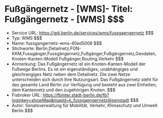 # Fußgängernetz - [WMS]- Titel: Fußgängernetz - [WMS] $$$
- Service URL: https://gdi.berlin.de/services/wms/fussgaengernetz $$$
- Typ: WMS $$$
- Name: fussgangernetz-wms-40ed5008 $$$
- Stichworte: Berlin,Detailnetz,FGN-KKM,Fussgänger,Fussgängernetz,Fußgänger,Fußgängernetz,Geodaten,Knoten-Kanten-Modell Fußgänger,Routing,Verkehr $$$
- Anmerkung: Das Fußgängernetz ist ein Knoten-Kanten-Modell der Fußwege Berlins. Es ist ein eigenständiges, unabhängiges und gleichrangiges Netz neben dem Detailnetz. Die zwei Netze unterscheiden sich durch Ihre Nutzungsart. 
Das Fußgängernetz steht für das gesamte Land Berlin zur Verfügung und besteht aus zwei Einheiten, dem Kantennetz und den zugehörigen Knoten. $$$
- Fisbroker URL: https://fbinter.stadt-berlin.de/fb?loginkey=showMap&mapId=k_fussgaengernetz@senstadt $$$
- Autor: Senatsverwaltung für Mobilität, Verkehr, Klimaschutz und Umwelt Berlin $$$
